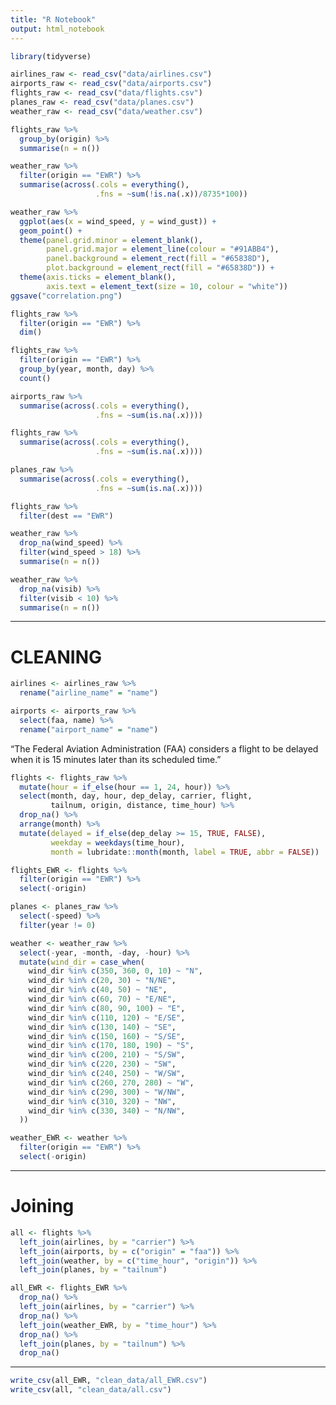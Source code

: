 ```yaml
---
title: "R Notebook"
output: html_notebook
---
```


```r
library(tidyverse)
```

```r
airlines_raw <- read_csv("data/airlines.csv")
airports_raw <- read_csv("data/airports.csv")
flights_raw <- read_csv("data/flights.csv")
planes_raw <- read_csv("data/planes.csv")
weather_raw <- read_csv("data/weather.csv")
```

```r
flights_raw %>% 
  group_by(origin) %>% 
  summarise(n = n())
```

```r
weather_raw %>%
  filter(origin == "EWR") %>% 
  summarise(across(.cols = everything(),
                   .fns = ~sum(!is.na(.x))/8735*100))
```

```r
weather_raw %>% 
  ggplot(aes(x = wind_speed, y = wind_gust)) +
  geom_point() +
  theme(panel.grid.minor = element_blank(),
        panel.grid.major = element_line(colour = "#91ABB4"),
        panel.background = element_rect(fill = "#65838D"),
        plot.background = element_rect(fill = "#65838D")) +
  theme(axis.ticks = element_blank(),
        axis.text = element_text(size = 10, colour = "white"))
ggsave("correlation.png")
```

```r
flights_raw %>% 
  filter(origin == "EWR") %>% 
  dim()
```

```r
flights_raw %>% 
  filter(origin == "EWR") %>%
  group_by(year, month, day) %>% 
  count()
```

```r
airports_raw %>% 
  summarise(across(.cols = everything(),
                   .fns = ~sum(is.na(.x))))
```

```r
flights_raw %>% 
  summarise(across(.cols = everything(),
                   .fns = ~sum(is.na(.x))))
```

```r
planes_raw %>% 
  summarise(across(.cols = everything(),
                   .fns = ~sum(is.na(.x))))
```

```r
flights_raw %>% 
  filter(dest == "EWR")
```

```r
weather_raw %>% 
  drop_na(wind_speed) %>% 
  filter(wind_speed > 18) %>% 
  summarise(n = n())
```

```r
weather_raw %>% 
  drop_na(visib) %>% 
  filter(visib < 10) %>% 
  summarise(n = n())
```

--------------------------------------------------------------------------------

# CLEANING

```r
airlines <- airlines_raw %>% 
  rename("airline_name" = "name")
```

```r
airports <- airports_raw %>% 
  select(faa, name) %>% 
  rename("airport_name" = "name")
```

"The Federal Aviation Administration (FAA) considers a flight to be delayed when 
it is 15 minutes later than its scheduled time."

```r
flights <- flights_raw %>%
  mutate(hour = if_else(hour == 1, 24, hour)) %>%
  select(month, day, hour, dep_delay, carrier, flight, 
         tailnum, origin, distance, time_hour) %>% 
  drop_na() %>% 
  arrange(month) %>% 
  mutate(delayed = if_else(dep_delay >= 15, TRUE, FALSE),
         weekday = weekdays(time_hour),
         month = lubridate::month(month, label = TRUE, abbr = FALSE))
```

```r
flights_EWR <- flights %>% 
  filter(origin == "EWR") %>% 
  select(-origin)
```

```r
planes <- planes_raw %>% 
  select(-speed) %>% 
  filter(year != 0)
```

```r
weather <- weather_raw %>% 
  select(-year, -month, -day, -hour) %>% 
  mutate(wind_dir = case_when(
    wind_dir %in% c(350, 360, 0, 10) ~ "N",
    wind_dir %in% c(20, 30) ~ "N/NE",
    wind_dir %in% c(40, 50) ~ "NE",
    wind_dir %in% c(60, 70) ~ "E/NE",
    wind_dir %in% c(80, 90, 100) ~ "E",
    wind_dir %in% c(110, 120) ~ "E/SE",
    wind_dir %in% c(130, 140) ~ "SE",
    wind_dir %in% c(150, 160) ~ "S/SE",
    wind_dir %in% c(170, 180, 190) ~ "S",
    wind_dir %in% c(200, 210) ~ "S/SW",
    wind_dir %in% c(220, 230) ~ "SW",
    wind_dir %in% c(240, 250) ~ "W/SW",
    wind_dir %in% c(260, 270, 280) ~ "W",
    wind_dir %in% c(290, 300) ~ "W/NW",
    wind_dir %in% c(310, 320) ~ "NW",
    wind_dir %in% c(330, 340) ~ "N/NW",
  ))
```

```r
weather_EWR <- weather %>% 
  filter(origin == "EWR") %>% 
  select(-origin)
```

--------------------------------------------------------------------------------

# Joining 

```r
all <- flights %>% 
  left_join(airlines, by = "carrier") %>% 
  left_join(airports, by = c("origin" = "faa")) %>% 
  left_join(weather, by = c("time_hour", "origin")) %>% 
  left_join(planes, by = "tailnum")
```

```r
all_EWR <- flights_EWR %>% 
  drop_na() %>% 
  left_join(airlines, by = "carrier") %>% 
  drop_na() %>% 
  left_join(weather_EWR, by = "time_hour") %>% 
  drop_na() %>% 
  left_join(planes, by = "tailnum") %>% 
  drop_na()
```

--------------------------------------------------------------------------------

```r
write_csv(all_EWR, "clean_data/all_EWR.csv")
write_csv(all, "clean_data/all.csv")
```

